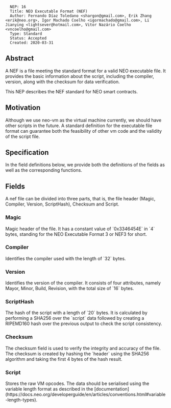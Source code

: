 <pre>
  NEP: 16
  Title: NEO Executable Format (NEF)
  Author: Fernando Díaz Toledano <shargon@gmail.com>, Erik Zhang <erik@neo.org>, Igor Machado Coelho <igormachado@gmail.com>, Li Jianying <lightsever@hotmail.com>, Vitor Nazário Coelho <vncoelho@gmail.com>
  Type: Standard
  Status: Accepted
  Created: 2020-03-31
</pre>

==Abstract==

A NEF is a file meeting the standard format for a valid NEO executable file. It provides the basic information about the script, including the compiler, version, along with the checksum for data verification.

This NEP describes the NEF standard for NEO smart contracts.

==Motivation==

Although we use neo-vm as the virtual machine currently, we should have other scripts in the future. A standard definition for the executable file format can guarantee both the feasibility of other vm code and the validity of the script file.

==Specification==

In the field definitions below, we provide both the definitions of the fields as well as the corresponding functions.

==Fields==

A nef file can be divided into three parts, that is, the file header (Magic, Compiler, Version, ScriptHash), Checksum and Script.

===Magic===

Magic header of the file. It has a constant value of `0x3346454E` in `4` bytes, standing for the NEO Executable Format 3 or NEF3 for short.

===Compiler===

Identifies the compiler used with the length of `32` bytes.

===Version===

Identifies the version of the compiler. It consists of four attributes, namely Mayor, Minor, Build, Revision, with the total size of `16` bytes.

===ScriptHash===

The hash of the script with a length of `20` bytes. It is calculated by performing a SHA256 over the `script` data followed by creating a RIPEMD160 hash over the previous output  to check the script consistency.

===Checksum===

The checksum field is used to verify the integrity and accuracy of the file. The checksum is created by hashing the `header` using the SHA256 algorithm and taking the first 4 bytes of the hash result.

===Script===

Stores the raw VM opcodes. The data should be serialised using the variable length format as described in the [documentation](https://docs.neo.org/developerguide/en/articles/conventions.html#variable-length-types).
